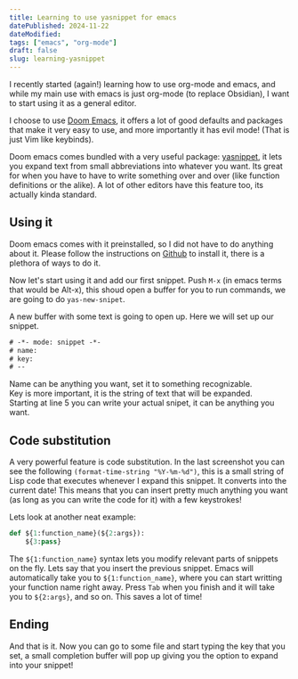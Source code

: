 ```yaml
---
title: Learning to use yasnippet for emacs
datePublished: 2024-11-22
dateModified:
tags: ["emacs", "org-mode"]
draft: false
slug: learning-yasnippet
---
```


I recently started (again!) learning how to use org-mode and emacs, and while my main use with emacs is just org-mode (to replace Obsidian), I want to start using it as a general editor. 

I choose to use [Doom Emacs](https://github.com/doomemacs/doomemacs), it offers a lot of good defaults and packages that make it very easy to use, and  more importantly it has evil mode! (That is just Vim like keybinds).  

Doom emacs comes bundled with a very useful package:  [yasnippet](https://github.com/joaotavora/yasnippet), it lets you expand text from small abbreviations into whatever you want. Its great for when you have to have to write something over and over (like function definitions or the alike). A lot of other editors have this feature too, its actually kinda standard. 

## Using it

Doom emacs comes with it preinstalled, so I did not have to do anything about it. Please follow the instructions on [Github](https://github.com/joaotavora/yasnippet) to install it, there is a plethora of ways to do it.

Now let's start using it and add our first snippet. Push `M-x` (in emacs terms that would be Alt-x), this shoud open a buffer for you to run commands, we are going to do `yas-new-snipet`.

<ImageWithCaption 
  src={yasnippet1}
  alt="Screenshot of my emacs" 
  caption="This is a screenshot of emacs  writing this post. You can see the M-x menu here." 
/>

A new buffer with some text is going to open up. Here we will set up our snippet.

``` lisp
# -*- mode: snippet -*-
# name:
# key:
# --
```

Name can be anything you want, set it to something recognizable.  
Key is more important, it is the string of text that will be expanded.  
Starting at line 5 you can write your actual snipet, it can be anything you want.  

<ImageWithCaption 
  src={yasnippet2}
  alt="Screenshot 2 of my emacs" 
  caption="Example of one of my snippets." 
/>

## Code substitution 

A very powerful feature is code substitution. In the last screenshot you can see the following `(format-time-string "%Y-%m-%d")`,
this is a small string of Lisp code that executes whenever I expand this snippet. It converts into the current date! 
This means that you can insert pretty much anything you want (as long as you can write the code for it) with a few keystrokes!  

Lets look at another neat example:

```python title="python"
def ${1:function_name}(${2:args}):
    ${3:pass}
```

The `${1:function_name}` syntax lets you modify relevant parts of snippets on the fly. Lets say that you insert the previous snippet.
Emacs will automatically take you to `${1:function_name}`, where you can start writting your function name right away. Press `Tab` when you finish
and it will take you to `${2:args}`, and so on. This saves a lot of time!

## Ending

And that is it. Now you can go to some file and start typing the key that you set, a small completion buffer will pop up giving you the option to expand into your snippet!